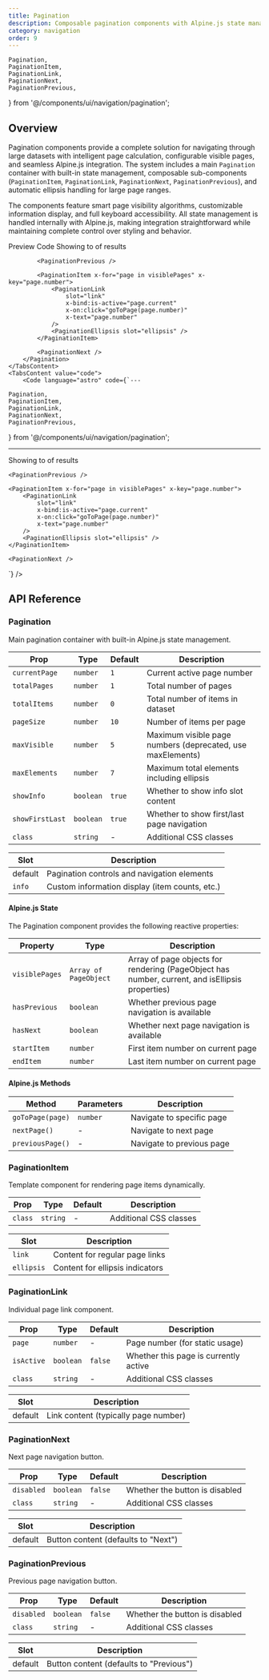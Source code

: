 ```yaml
---
title: Pagination
description: Composable pagination components with Alpine.js state management, intelligent page calculation, and customizable navigation controls.
category: navigation
order: 9
---
```


    Pagination,
    PaginationItem,
    PaginationLink,
    PaginationNext,
    PaginationPrevious,
} from '@/components/ui/navigation/pagination';

## Overview

Pagination components provide a complete solution for navigating through large datasets with intelligent page calculation, configurable visible pages, and seamless Alpine.js integration. The system includes a main `Pagination` container with built-in state management, composable sub-components (`PaginationItem`, `PaginationLink`, `PaginationNext`, `PaginationPrevious`), and automatic ellipsis handling for large page ranges.

The components feature smart page visibility algorithms, customizable information display, and full keyboard accessibility. All state management is handled internally with Alpine.js, making integration straightforward while maintaining complete control over styling and behavior.

<Tabs defaultValue="preview" class="h-auto">
    <TabsList variant="pills" slot="list">
        <TabsTrigger value="preview" variant="pills">Preview</TabsTrigger>
        <TabsTrigger value="code" variant="pills">Code</TabsTrigger>
    </TabsList>
    <TabsContent value="preview" preview class="space-y-8 justify-center items-center">
        <Pagination currentPage={3} totalPages={10} totalItems={89} pageSize={10}>
            <span slot="info" class="text-sm text-muted-foreground">
                Showing <span class="font-medium" x-text="startItem"></span> to
                <span class="font-medium" x-text="endItem"></span> of
                <span class="font-medium" x-text="totalItems"></span> results
            </span>

            <PaginationPrevious />

            <PaginationItem x-for="page in visiblePages" x-key="page.number">
                <PaginationLink
                    slot="link"
                    x-bind:is-active="page.current"
                    x-on:click="goToPage(page.number)"
                    x-text="page.number"
                />
                <PaginationEllipsis slot="ellipsis" />
            </PaginationItem>

            <PaginationNext />
        </Pagination>
    </TabsContent>
    <TabsContent value="code">
        <Code language="astro" code={`---

    Pagination,
    PaginationItem,
    PaginationLink,
    PaginationNext,
    PaginationPrevious,
} from '@/components/ui/navigation/pagination';

---

<Pagination currentPage={3} totalPages={10} totalItems={89} pageSize={10}>
    <span slot="info" class="text-sm text-muted-foreground">
        Showing <span class="font-medium" x-text="startItem"></span> to
        <span class="font-medium" x-text="endItem"></span> of
        <span class="font-medium" x-text="totalItems"></span> results
    </span>

    <PaginationPrevious />

    <PaginationItem x-for="page in visiblePages" x-key="page.number">
        <PaginationLink
            slot="link"
            x-bind:is-active="page.current"
            x-on:click="goToPage(page.number)"
            x-text="page.number"
        />
        <PaginationEllipsis slot="ellipsis" />
    </PaginationItem>

    <PaginationNext />

</Pagination>

`} />

</TabsContent>

</Tabs>

## API Reference

### Pagination

Main pagination container with built-in Alpine.js state management.

| Prop            | Type      | Default | Description                                                |
| --------------- | --------- | ------- | ---------------------------------------------------------- |
| `currentPage`   | `number`  | `1`     | Current active page number                                 |
| `totalPages`    | `number`  | `1`     | Total number of pages                                      |
| `totalItems`    | `number`  | `0`     | Total number of items in dataset                           |
| `pageSize`      | `number`  | `10`    | Number of items per page                                   |
| `maxVisible`    | `number`  | `5`     | Maximum visible page numbers (deprecated, use maxElements) |
| `maxElements`   | `number`  | `7`     | Maximum total elements including ellipsis                  |
| `showInfo`      | `boolean` | `true`  | Whether to show info slot content                          |
| `showFirstLast` | `boolean` | `true`  | Whether to show first/last page navigation                 |
| `class`         | `string`  | -       | Additional CSS classes                                     |

| Slot    | Description                                    |
| ------- | ---------------------------------------------- |
| default | Pagination controls and navigation elements    |
| `info`  | Custom information display (item counts, etc.) |

#### Alpine.js State

The Pagination component provides the following reactive properties:

| Property       | Type                  | Description                                                                                     |
| -------------- | --------------------- | ----------------------------------------------------------------------------------------------- |
| `visiblePages` | `Array of PageObject` | Array of page objects for rendering (PageObject has number, current, and isEllipsis properties) |
| `hasPrevious`  | `boolean`             | Whether previous page navigation is available                                                   |
| `hasNext`      | `boolean`             | Whether next page navigation is available                                                       |
| `startItem`    | `number`              | First item number on current page                                                               |
| `endItem`      | `number`              | Last item number on current page                                                                |

#### Alpine.js Methods

| Method           | Parameters | Description               |
| ---------------- | ---------- | ------------------------- |
| `goToPage(page)` | `number`   | Navigate to specific page |
| `nextPage()`     | -          | Navigate to next page     |
| `previousPage()` | -          | Navigate to previous page |

### PaginationItem

Template component for rendering page items dynamically.

| Prop    | Type     | Default | Description            |
| ------- | -------- | ------- | ---------------------- |
| `class` | `string` | -       | Additional CSS classes |

| Slot       | Description                     |
| ---------- | ------------------------------- |
| `link`     | Content for regular page links  |
| `ellipsis` | Content for ellipsis indicators |

### PaginationLink

Individual page link component.

| Prop       | Type      | Default | Description                           |
| ---------- | --------- | ------- | ------------------------------------- |
| `page`     | `number`  | -       | Page number (for static usage)        |
| `isActive` | `boolean` | `false` | Whether this page is currently active |
| `class`    | `string`  | -       | Additional CSS classes                |

| Slot    | Description                          |
| ------- | ------------------------------------ |
| default | Link content (typically page number) |

### PaginationNext

Next page navigation button.

| Prop       | Type      | Default | Description                    |
| ---------- | --------- | ------- | ------------------------------ |
| `disabled` | `boolean` | `false` | Whether the button is disabled |
| `class`    | `string`  | -       | Additional CSS classes         |

| Slot    | Description                         |
| ------- | ----------------------------------- |
| default | Button content (defaults to "Next") |

### PaginationPrevious

Previous page navigation button.

| Prop       | Type      | Default | Description                    |
| ---------- | --------- | ------- | ------------------------------ |
| `disabled` | `boolean` | `false` | Whether the button is disabled |
| `class`    | `string`  | -       | Additional CSS classes         |

| Slot    | Description                             |
| ------- | --------------------------------------- |
| default | Button content (defaults to "Previous") |
